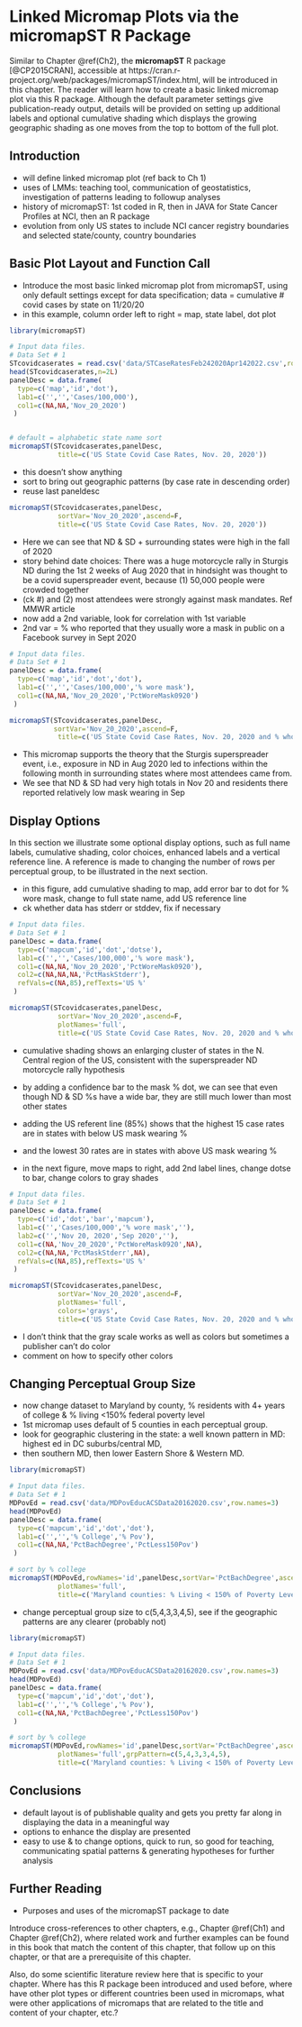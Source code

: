 # Linked Micromap Plots via the **micromapST** R Package {#Ch3}


\chapterauthor{Linda Williams Pickle, James Blackwood Pearson, Jr., Daniel B. Carr}


Similar to Chapter \@ref(Ch2), the **micromapST**\index{R Packages!micromapST} R package [@CP2015CRAN],
accessible at https://cran.r-project.org/web/packages/micromapST/index.html,
will be introduced in this chapter. The reader will learn how to create a 
basic linked micromap plot\index{Linked micromap plot} via this R package. 
Although the default parameter settings give publication-ready output,
details will be provided on setting up additional labels and optional cumulative shading
which displays the growing geographic shading as one moves from the top to bottom
of the full plot.


## Introduction {#Ch3-Introduction}

- will define linked micromap plot (ref back to Ch 1)
- uses of LMMs: teaching tool, communication of geostatistics, investigation of patterns leading to followup analyses
- history of micromapST: 1st coded in R, then in JAVA for State Cancer Profiles at NCI, then an R package
- evolution from only US states to include NCI cancer registry boundaries and selected state/county, country boundaries

## Basic Plot Layout and Function Call {#Ch3-Basics}

- Introduce the most basic linked micromap plot from micromapST, using only default settings except for data specification; data = cumulative # covid cases by state on 11/20/20
- in this example, column order left to right = map, state label, dot plot

```r

library(micromapST)

# Input data files.
# Data Set # 1
STcovidcaserates = read.csv('data/STCaseRatesFeb242020Apr142022.csv',row.names=2)
head(STcovidcaserates,n=2L)
panelDesc = data.frame(
  type=c('map','id','dot'),  
  lab1=c('','','Cases/100,000'),		
  col1=c(NA,NA,'Nov_20_2020')
 )


# default = alphabetic state name sort
micromapST(STcovidcaserates,panelDesc,
            title=c('US State Covid Case Rates, Nov. 20, 2020'))  
```

- this doesn't show anything
- sort to bring out geographic patterns (by case rate in descending order)
- reuse last paneldesc

```r
micromapST(STcovidcaserates,panelDesc,
            sortVar='Nov_20_2020',ascend=F,
            title=c('US State Covid Case Rates, Nov. 20, 2020'))  
```

- Here we can see that ND & SD + surrounding states were high in the fall of 2020
- story behind date choices: There was a huge motorcycle rally in Sturgis ND during the 1st 2 weeks of Aug 2020 that in hindsight was thought to be a covid superspreader event, because (1) 50,000 people were crowded together
-   (ck #) and (2) most attendees were strongly against mask mandates. Ref MMWR article
- now add a 2nd variable, look for correlation with 1st variable
- 2nd var = % who reported that they usually wore a mask in public on a Facebook survey in Sept 2020

```r

# Input data files.
# Data Set # 1
panelDesc = data.frame(
  type=c('map','id','dot','dot'),  
  lab1=c('','','Cases/100,000','% wore mask'),		
  col1=c(NA,NA,'Nov_20_2020','PctWoreMask0920')
 )

micromapST(STcovidcaserates,panelDesc,
           sortVar='Nov_20_2020',ascend=F,
            title=c('US State Covid Case Rates, Nov. 20, 2020 and % who usually wore a mask in Sep. 2020'))  
```

- This micromap supports the theory that the Sturgis superspreader event, i.e., exposure in ND in Aug 2020 led to infections within the following month in surrounding states where most attendees came from.
- We see that ND & SD had very high totals in Nov 20 and residents there reported relatively low mask wearing in Sep

## Display Options {#Ch3-DisplayOpt}

In this section we illustrate some optional display options, such as full name labels, cumulative shading, color
choices, enhanced labels and a vertical reference line. A reference is made to changing the number of rows per
perceptual group, to be illustrated in the next section.


- in this figure, add cumulative shading to map, add error bar to dot for % wore mask, change to full state name, add US reference line
- ck whether data has stderr or stddev, fix if necessary

```r

# Input data files.
# Data Set # 1
panelDesc = data.frame(
  type=c('mapcum','id','dot','dotse'),
  lab1=c('','','Cases/100,000','% wore mask'),		
  col1=c(NA,NA,'Nov_20_2020','PctWoreMask0920'),
  col2=c(NA,NA,NA,'PctMaskStderr'),
  refVals=c(NA,85),refTexts='US %'
 )

micromapST(STcovidcaserates,panelDesc,
            sortVar='Nov_20_2020',ascend=F,
            plotNames='full',
            title=c('US State Covid Case Rates, Nov. 20, 2020 and % who usually wore a mask in Sep. 2020'))  
```

- cumulative shading shows an enlarging cluster of states in the N. Central region of the US, consistent with the superspreader ND motorcycle rally hypothesis
- by adding a confidence bar to the mask % dot, we can see that even though ND & SD %s have a wide bar, they are still much lower than most other states
- adding the US referent line (85%) shows that the highest 15 case rates are in states with below US mask wearing %
-    and the lowest 30 rates are in states with above US mask wearing %

- in the next figure, move maps to right, add 2nd label lines, change dotse to bar, change colors to gray shades

```r

# Input data files.
# Data Set # 1
panelDesc = data.frame(
  type=c('id','dot','bar','mapcum'),
  lab1=c('','Cases/100,000','% wore mask',''),
  lab2=c('','Nov 20, 2020','Sep 2020',''),
  col1=c(NA,'Nov_20_2020','PctWoreMask0920',NA),
  col2=c(NA,NA,'PctMaskStderr',NA),
  refVals=c(NA,85),refTexts='US %'
 )

micromapST(STcovidcaserates,panelDesc,
            sortVar='Nov_20_2020',ascend=F,
            plotNames='full',
            colors='grays',
            title=c('US State Covid Case Rates, Nov. 20, 2020 and % who usually wore a mask in Sep. 2020'))  
```
- I don't think that the gray scale works as well as colors but sometimes a publisher can't do color
- comment on how to specify other colors

## Changing Perceptual Group Size {#Ch3-PerceptGroups}

- now change dataset to Maryland by county, % residents with 4+ years of college & % living <150% federal poverty level
- 1st micromap uses default of 5 counties in each perceptual group.
- look for geographic clustering in the state: a well known pattern in MD: highest ed in DC suburbs/central MD,
-   then southern MD, then lower Eastern Shore & Western MD.

```r

library(micromapST)

# Input data files.
# Data Set # 1
MDPovEd = read.csv('data/MDPovEducACSData20162020.csv',row.names=3)
head(MDPovEd)
panelDesc = data.frame(
  type=c('mapcum','id','dot','dot'),  
  lab1=c('','','% College','% Pov'),		
  col1=c(NA,NA,'PctBachDegree','PctLess150Pov')
 )

# sort by % college
micromapST(MDPovEd,rowNames='id',panelDesc,sortVar='PctBachDegree',ascend=F,bordGrp='MarylandBG',
            plotNames='full',
            title=c('Maryland counties: % Living < 150% of Poverty Level and % with 4+ Years of College'))  
```

- change perceptual group size to c(5,4,3,3,4,5), see if the geographic patterns are any clearer (probably not)


```r

library(micromapST)

# Input data files.
# Data Set # 1
MDPovEd = read.csv('data/MDPovEducACSData20162020.csv',row.names=3)
head(MDPovEd)
panelDesc = data.frame(
  type=c('mapcum','id','dot','dot'),  
  lab1=c('','','% College','% Pov'),		
  col1=c(NA,NA,'PctBachDegree','PctLess150Pov')
 )

# sort by % college
micromapST(MDPovEd,rowNames='id',panelDesc,sortVar='PctBachDegree',ascend=F,bordGrp='MarylandBG',
            plotNames='full',grpPattern=c(5,4,3,3,4,5),
            title=c('Maryland counties: % Living < 150% of Poverty Level and % with 4+ Years of College'))  
```

## Conclusions {#Ch3-Conclusions}

- default layout is of publishable quality and gets you pretty far along in displaying the data in a meaningful way
- options to enhance the display are presented
- easy to use & to change options, quick to run, so good for teaching, communicating spatial patterns & generating hypotheses for further analysis


## Further Reading {#Ch3-FurtherReading}

- Purposes and uses of the micromapST package to date

Introduce cross-references to other chapters, e.g., Chapter \@ref(Ch1) and Chapter \@ref(Ch2),
where related work and further examples can be found in this book that match the content of this
chapter, that follow up on this chapter, or that are a prerequisite of this chapter.

Also, do some scientific literature review here that is specific to your chapter.
Where has this R package been introduced and used before, where have other plot types
or different countries been used in micromaps, what were other applications 
of micromaps that are related to the title and content of your chapter, etc.?


\printbibliography[segment=\therefsegment,heading=subbibliography]

